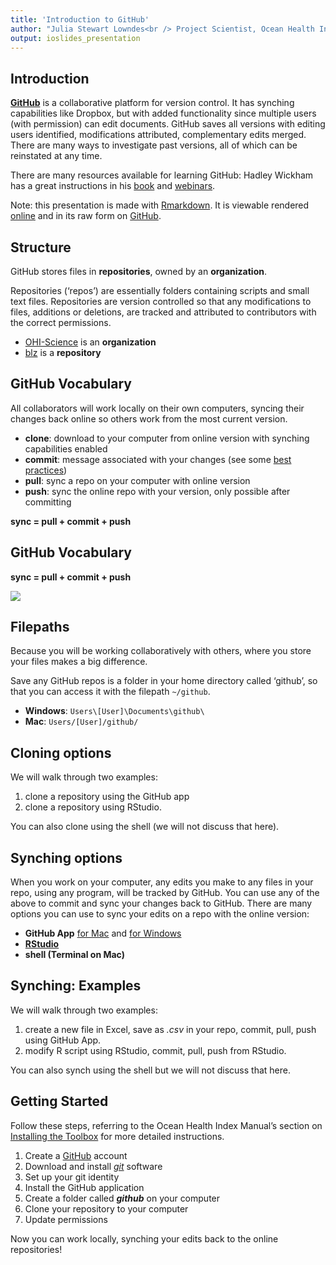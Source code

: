 ```yaml
---
title: 'Introduction to GitHub'
author: "Julia Stewart Lowndes<br /> Project Scientist, Ocean Health Index<br /> lowndes@nceas.ucsb.edu"
output: ioslides_presentation
---
```


## Introduction  

[**GitHub**](htpps://github.com) is a collaborative platform for version control. It has synching capabilities like Dropbox, but with added functionality since multiple users (with permission) can edit documents. GitHub saves all versions with editing users identified,  modifications attributed, complementary edits merged. There are many ways to investigate past versions, all of which can be reinstated at any time. 

There are many resources available for learning GitHub: Hadley Wickham has a great instructions in his [book](http://r-pkgs.had.co.nz/git.html) and [webinars](http://www.rstudio.com/resources/webinars/).

Note: this presentation is made with [Rmarkdown](http://rmarkdown.rstudio.com/). It is viewable rendered [online](http://htmlpreview.github.io/?https://github.com/OHI-Science/ohimanual/blob/master/tutorials/github_intro/tutorial_github_intro.html#1) and in its raw form on [GitHub](https://github.com/OHI-Science/ohimanual/blob/master/tutorials/github_intro/tutorial_github_intro.rmd).


## Structure

GitHub stores files in **repositories**, owned by an **organization**.  

Repositories ('repos') are essentially folders containing scripts and small text files. Repositories   are version controlled so that any modifications to files, additions or deletions, are tracked and attributed to contributors with the correct permissions. 

* [OHI-Science](https://github.com/OHI-Science) is an **organization**
* [blz](https://github.com/OHI-Science/blz/) is a **repository**

## GitHub Vocabulary

All collaborators will work locally on their own computers, syncing their changes back online so others work from the most current version.

* **clone**: download to your computer from online version with synching capabilities enabled
* **commit**: message associated with your changes (see some [best practices](http://r-pkgs.had.co.nz/git.html#commit-best-practices))
* **pull**: sync a repo on your computer with online version
* **push**: sync the online repo with your version, only possible after committing

**sync = pull + commit + push**


## GitHub Vocabulary

**sync = pull + commit + push**

![](./clone_push_pull.png)


## Filepaths

Because you will be working collaboratively with others, where you store your files makes a big difference. 

Save any GitHub repos is a folder in your home directory called 'github', so that you can access it with the filepath `~/github`. 

* **Windows**: `Users\[User]\Documents\github\`
* **Mac**: `Users/[User]/github/`

## Cloning options

We will walk through two examples: 

1. clone a repository using the GitHub app  
2. clone a repository using RStudio.

You can also clone using the shell (we will not discuss that here).

## Synching options

When you work on your computer, any edits you make to any files in your repo, using any program, will be tracked by GitHub. You can use any of the above to commit and sync your changes back to GitHub. There are many options you can use to sync your edits on a repo with the online version:

* **GitHub App** [for Mac](https://mac.github.com/) and [for Windows](https://windows.github.com/)
* [**RStudio**](www.rstudio.com)
* **shell (Terminal on Mac)**
 

## Synching: Examples

We will walk through two examples: 

1. create a new file in Excel, save as *.csv* in your repo, commit, pull, push using GitHub App.  
2. modify R script using RStudio, commit, pull, push from RStudio.

You can also synch using the shell but we will not discuss that here.

## Getting Started

Follow these steps, referring to the Ocean Health Index Manual's section on [Installing the Toolbox](http://ohi-science.org/manual/#installing-the-toolbox) for more detailed instructions. 

1. Create a [GitHub](http://github.com) account 
2. Download and install [*git*](http://git-scm.com/downloads) software
3. Set up your git identity
4. Install the GitHub application
5. Create a folder called  ***github*** on your computer
6. Clone your repository to your computer
7. Update permissions

Now you can work locally, synching your edits back to the online repositories!

